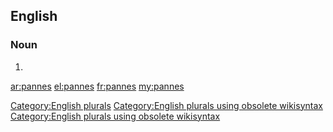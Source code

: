 ==English==

===Noun===
{{head|en}}

# {{plural of|panne}}

[[Category:English plurals]][[Category:English plurals using obsolete wikisyntax]][[Category:English plurals using obsolete wikisyntax]]

[[ar:pannes]]
[[el:pannes]]
[[fr:pannes]]
[[my:pannes]]